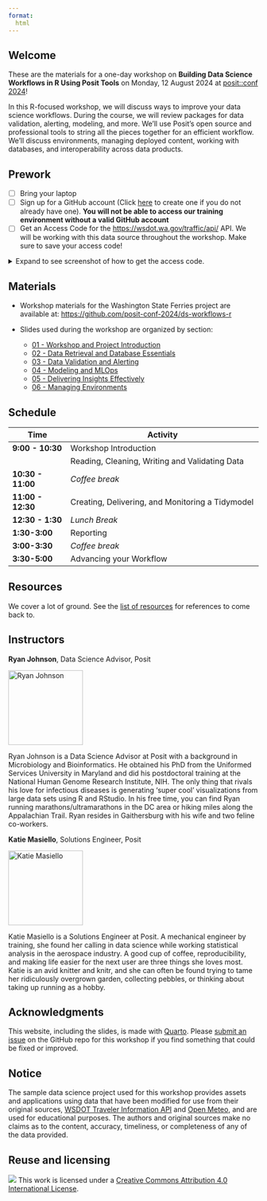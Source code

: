 ```yaml
---
format:
  html
---
```


## Welcome

These are the materials for a one-day workshop on <b>Building Data Science Workflows in R Using Posit Tools</b> on Monday, 12 August 2024 at [posit::conf 2024](http://pos.it/conf)!

In this R-focused workshop, we will discuss ways to improve your data science workflows. During the course, we will review packages for data validation, alerting, modeling, and more. We’ll use Posit’s open source and professional tools to string all the pieces together for an efficient workflow. We’ll discuss environments, managing deployed content, working with databases, and interoperability across data products.

## Prework

- [ ] Bring your laptop
- [ ] Sign up for a GitHub account (Click [here](https://github.com/join) to create one if you do not already have one). **You will not be able to access our training environment without a valid GitHub account**
- [ ] Get an Access Code for the <https://wsdot.wa.gov/traffic/api/> API. We will be working with this data source throughout the workshop. Make sure to save your access code!

<details>
<summary>Expand to see screenshot of how to get the access code.</summary>

![Get the access code for the wsdot API](images/wsdot-access-token.png)

</details>

## Materials

- Workshop materials for the Washington State Ferries project are available at:  <https://github.com/posit-conf-2024/ds-workflows-r>

- Slides used during the workshop are organized by section: 
  - [01 - Workshop and Project Introduction](slides/01_workshop_and_project_intro.html)
  - [02 - Data Retrieval and Database Essentials](slides/02_data_download_and_databases.html)
  - [03 - Data Validation and Alerting](slides/03_data_validation_and_alerting.html)
  - [04 - Modeling and MLOps](slides/04_tidymodels_and_vetiver.html)
  - [05 - Delivering Insights Effectively](slides/05_delivery.html)
  - [06 - Managing Environments](slides/06_managing_environments.html)
  
## Schedule

| **Time**          | **Activity**                                                |
|-------------------|-------------------------------------------------------------|
| **9:00 - 10:30**  | Workshop Introduction                                       |
|                   | Reading, Cleaning, Writing and Validating Data              |
| **10:30 - 11:00** | *Coffee break*                                              |
| **11:00 - 12:30** | Creating, Delivering, and Monitoring a Tidymodel            |
| **12:30 - 1:30**  | *Lunch Break*                                               |
| **1:30-3:00**     | Reporting                                                   |
| **3:00-3:30**     | *Coffee break*                                              |
| **3:30-5:00**     | Advancing your Workflow                                     |

## Resources

We cover a lot of ground. See the [list of resources](/resources.html) for references to come back to.

## Instructors

**Ryan Johnson**, Data Science Advisor, Posit

<img src="https://static.rainfocus.com/posit/positconf23/att/1677178604739001JAiJ/attprofile/ryan-johnson_1677178699411001Jhx9.jpeg" alt="Ryan Johnson" width="150" height="150">

Ryan Johnson is a Data Science Advisor at Posit with a background in Microbiology and Bioinformatics. He obtained his PhD from the Uniformed Services University in Maryland and did his postdoctoral training at the National Human Genome Research Institute, NIH. The only thing that rivals his love for infectious diseases is generating 'super cool' visualizations from large data sets using R and RStudio. In his free time, you can find Ryan running marathons/ultramarathons in the DC area or hiking miles along the Appalachian Trail. Ryan resides in Gaithersburg with his wife and two feline co-workers.

**Katie Masiello**, Solutions Engineer, Posit

<img src="https://static.rainfocus.com/posit/positconf23/att/1677178634814001OIcK/attprofile/katie-masiello_1677178747298001qORW.jpeg" alt="Katie Masiello" width="150" height="150">

Katie Masiello is a Solutions Engineer at Posit. A mechanical engineer by training, she found her calling in data science while working statistical analysis in the aerospace industry. A good cup of coffee, reproducibility, and making life easier for the next user are three things she loves most. Katie is an avid knitter and knitr, and she can often be found trying to tame her ridiculously overgrown garden, collecting pebbles, or thinking about taking up running as a hobby.


## Acknowledgments {.appendix}

This website, including the slides, is made with [Quarto](https://quarto.org/). Please [submit an issue](https://github.com/posit-conf-2024/ds-workflows-r/issues) on the GitHub repo for this workshop if you find something that could be fixed or improved.

## Notice {.appendix}
The sample data science project used for this workshop provides assets and applications using data that have been modified for use from their original sources, [WSDOT Traveler Information API](https://wsdot.wa.gov/traffic/api/) and [Open Meteo](https://open-meteo.com/), and are used for educational purposes. The authors and original sources make no claims as to the content, accuracy, timeliness, or completeness of any of the data provided.

## Reuse and licensing {.appendix}

![](https://i.creativecommons.org/l/by/4.0/88x31.png) This work is
licensed under a [Creative Commons Attribution 4.0 International
License](https://creativecommons.org/licenses/by/4.0/).